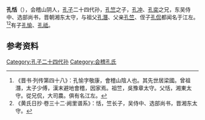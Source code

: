 '''孔恬'''（{{bd|3世紀||280年||}}），会稽山阴人，[[孔子|孔子]]二十四代孙，[[孔竺|孔竺]]之子，[[孔冲|孔冲]]、[[孔奕|孔奕]]之兄，东吴侍中、选部尚书，晋朝湘东太守，与祖父[[孔潛|孔潛]]、父亲[[孔竺|孔竺]]、侄子[[孔侃|孔侃]]都闻名于江左。<ref>《晋书·列传第四十八》：孔愉字敬康，會稽山陰人也。其先世居梁國。曾祖潛，太子少傅，漢末避地會稽，因家焉。祖竺，吳豫章太守。父恬，湘東太守。從兄侃，大司農。俱有名江左。</ref><ref>《黄氏日抄·卷三十二·阙里谱系》：恬，竺长子，吴侍中、选部尚书，晋湘东太守。</ref>有子[[孔愉|孔愉]]、[[孔祗|孔祗]]。

==参考资料==
{{reflist}}

[[Category:孔子二十四代孙|Category:孔子二十四代孙]]
[[Category:会稽孔氏|Category:会稽孔氏]]